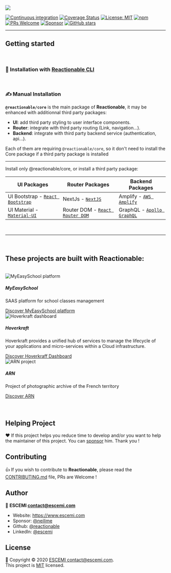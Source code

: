 
<Meta title="Home" />

[![](https://repository-images.githubusercontent.com/215304880/54c18000-3001-11eb-99e6-e7d2ceccde7f)](/)

[![Continuous integration](https://github.com/reactionable/reactionable/workflows/Continuous%20Integration/badge.svg)](https://github.com/reactionable/reactionable/actions?query=workflow%3A%22Continuous+Integration%22)
[![Coverage Status](https://codecov.io/gh/reactionable/reactionable/branch/master/graph/badge.svg)](https://codecov.io/gh/reactionable/reactionable)
[![License: MIT](https://img.shields.io/badge/License-MIT-yellow.svg)](https://github.com/reactionable/reactionable/blob/master/LICENSE)
[![npm](https://img.shields.io/npm/v/@reactionable/core)](https://www.npmjs.com/search?q=%40reactionable)
[![PRs Welcome](https://img.shields.io/badge/PRs-welcome-brightgreen.svg)](CONTRIBUTING.md)
[![Sponsor](https://img.shields.io/badge/%E2%9D%A4-Sponsor-ff69b4)](https://github.com/sponsors/neilime)
[![GitHub stars](https://img.shields.io/github/stars/reactionable/reactionable?logo=github)](https://github.com/reactionable/reactionable)

---

## Getting started

<br />

### 🤖 Installation with [Reactionable CLI](https://reactionable.github.io/reactionable-cli/)

<br />

### ✍️ Manual Installation

**`@reactionable/core`** is the main package of **Reactionable**, it may be enhanced with additionnal third party packages:

- **UI**: add third party styling to user interface components.
- **Router**: integrate with third party routing (Link, navigation...).
- **Backend**: integrate with third party backend service (authentication, api...).

Each of them are requiring `@reactionable/core`, so it don't need to install the Core package if a third party package is installed

---

Install only <LinkTo kind="Core/Home">@reactionable/core</LinkTo>, or install a third party package:

| UI Packages                                                                                                      | Router Packages                                                                                                           | Backend Packages                                                                                             |
| ---------------------------------------------------------------------------------------------------------------- | ------------------------------------------------------------------------------------------------------------------------- | ------------------------------------------------------------------------------------------------------------ |
| <LinkTo kind="UI Bootstrap/Home">UI Bootstrap</LinkTo> - [`React Bootstrap`](https://react-bootstrap.github.io/) | <LinkTo kind="NextJs/Home">NextJs</LinkTo> - [`NextJS`](https://nextjs.org/)                                              | <LinkTo kind="Amplify/Home">Amplify</LinkTo> - [`AWS Amplify`](https://docs.amplify.aws/)                    |
| <LinkTo kind="UI Material/Home">UI Material</LinkTo> - [`Material-UI`](https://material-ui.com/)                 | <LinkTo kind="Router DOM/Home">Router DOM</LinkTo> - [`React Router DOM`](https://reactrouter.com/web/guides/quick-start) | <LinkTo kind="GraphQL/Home">GraphQL</LinkTo> - [`Apollo GraphQL`](https://www.apollographql.com/docs/react/) |

<br />

---

<br />

## These projects are built with **Reactionable**:

<br />
<div className="card-deck">
  <div className="card">
    <img
      className="card-img-top"
      src="https://via.placeholder.com/150x100?text=MyEasySchool"
      alt="MyEasySchool platform"
    />
    <div className="card-body">
      <h5 className="card-title">MyEasySchool</h5>
      <p className="card-text">SAAS platform for school classes management</p>
    </div>
    <div className="card-footer">
      <a href="https://master.d2esspr3nj3mny.amplifyapp.com/" className="btn btn-outline-dark">
        Discover MyEasySchool platform
      </a>
    </div>
  </div>
  <div className="card">
    <img
      className="card-img-top"
      src="https://via.placeholder.com/150x100?text=Hoverkraft.sh"
      alt="Hoverkraft dashboard"
    />
    <div className="card-body">
      <h5 className="card-title">Hoverkraft</h5>
      <p className="card-text">
        Hoverkraft provides a unified hub of services to manage the lifecycle of your applications
        and micro-services within a Cloud infrastructure.
      </p>
    </div>
    <div className="card-footer">
      <a href="https://hoverkraft.sh/" className="btn btn-outline-dark">
        Discover Hoverkraff Dashboard
      </a>
    </div>
  </div>
  <div className="card">
    <img
      className="card-img-top"
      src="https://via.placeholder.com/150x100?text=ARN"
      alt="ARN project"
    />
    <div className="card-body">
      <h5 className="card-title">ARN</h5>
      <p className="card-text">Project of photographic archive of the French territory</p>
    </div>
    <div className="card-footer">
      <a href="https://www.archive-arn.fr/" className="btn btn-outline-dark">
        Discover ARN
      </a>
    </div>
  </div>
</div>

<br />
<br />

## Helping Project

❤️ If this project helps you reduce time to develop and/or you want to help the maintainer of this project. You can [sponsor](https://github.com/sponsors/neilime) him. Thank you !

## Contributing

👍 If you wish to contribute to **Reactionable**, please read the [CONTRIBUTING.md](CONTRIBUTING.md) file, PRs are Welcome !

## Author

🏢 **ESCEMI <contact@escemi.com>**

- Website: https://www.escemi.com
- Sponsor: [@neilime](https://github.com/sponsors/)
- Github: [@reactionable](https://github.com/reactionable)
- LinkedIn: [@escemi](https://www.linkedin.com/company/escemi)

## License

📝 Copyright © 2020 [ESCEMI <contact@escemi.com>](https://www.escemi.com).<br />
This project is [MIT](https://github.com/reactionable/reactionable/blob/master/LICENSE) licensed.
